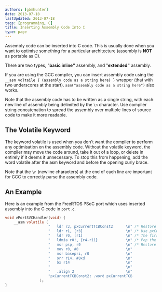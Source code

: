 ```yaml
---
authors: [gbmhunter]
date: 2013-07-18
lastUpdated: 2013-07-18
tags: [programming, C]
title: Inserting Assembly Code Into C
type: page
---
```


Assembly code can be inserted into C code. This is usually done when you want to optimise something for a particular architecture (assembly is **NOT** as portable as C).

There are two types, "**basic inline"** assembly, and "**extended"** assembly.

If you are using the GCC compiler, you can insert assembly code using the `__asm voltaile { (assembly code as a string here) }` wrapper (that with two underscores at the start). `asm("assembly code as a string here")` also works.

Note that the assembly code has to be written as a single string, with each new line of assembly being delimited by the `\n` character. Use compiler string concatenation to spread the assembly over multiple lines of source code to make it more readable.

## The Volatile Keyword

The keyword volatile is used when you don't want the compiler to perform any optimisation on the assembly code. Without the volatile keyword, the compiler may move the code around, take it out of a loop, or delete in entirely if it deems it unnecessary. To stop this from happening, add the word volatile after the asm keyword and before the opening curly brace.

Note that the `\n` (newline characters) at the end of each line are important for GCC to correctly parse the assembly code.

## An Example

Here is an example from the FreeRTOS PSoC port which uses inserted assembly into the C code in `port.c`.

```c
void vPortSVCHandler(void) {
	__asm volatile (
					"	ldr	r3, pxCurrentTCBConst2		\n" /* Restore the context. */
					"	ldr r1, [r3]					\n" /* Use pxCurrentTCBConst to get the pxCurrentTCB address. */
					"	ldr r0, [r1]					\n" /* The first item in pxCurrentTCB is the task top of stack. */
					"	ldmia r0!, {r4-r11}				\n" /* Pop the registers that are not automatically saved on exception entry and the critical nesting count. */
					"	msr psp, r0						\n" /* Restore the task stack pointer. */
					"	mov r0, #0 						\n"
					"	msr	basepri, r0					\n"
					"	orr r14, #0xd					\n"
					"	bx r14							\n"
					"									\n"
					"	.align 2						\n"
					"pxCurrentTCBConst2: .word pxCurrentTCB				\n"
				);
}
```
